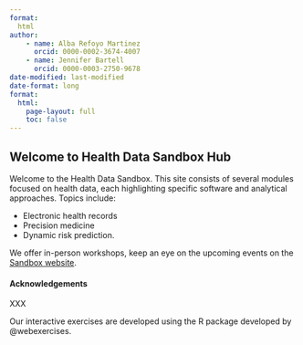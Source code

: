 ```yaml
---
format: 
  html
author:
    - name: Alba Refoyo Martinez
      orcid: 0000-0002-3674-4007
    - name: Jennifer Bartell 
      orcid: 0000-0003-2750-9678
date-modified: last-modified
date-format: long
format:
  html:
    page-layout: full
    toc: false
---
```


::: {.hero-banner}
# Welcome to Health Data Sandbox Hub 
:::

Welcome to the Health Data Sandbox. This site consists of several modules focused on health data, each highlighting specific software and analytical approaches. Topics include:

- Electronic health records
- Precision medicine
- Dynamic risk prediction.


:::{.callout-warning title="HPC best practices"}
We offer in-person workshops, keep an eye on the upcoming events on the [Sandbox website](https://hds-sandbox.github.io/news.html).
:::


#### Acknowledgements

XXX

Our interactive exercises are developed using the R package developed by @webexercises. 
